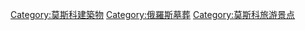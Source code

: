[[Category:莫斯科建築物|Category:莫斯科建築物]]
[[Category:俄羅斯墓葬|Category:俄羅斯墓葬]]
[[Category:莫斯科旅游景点|Category:莫斯科旅游景点]]